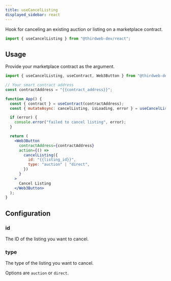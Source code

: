 ```yaml
---
title: useCancelListing
displayed_sidebar: react
---
```



Hook for canceling an existing auction or listing on a marketplace contract.

```jsx
import { useCancelListing } from "@thirdweb-dev/react";
```

## Usage

Provide your marketplace contract as the argument.

```jsx
import { useCancelListing, useContract, Web3Button } from "@thirdweb-dev/react";

// Your smart contract address
const contractAddress = "{{contract_address}}";

function App() {
  const { contract } = useContract(contractAddress);
  const { mutateAsync: cancelListing, isLoading, error } = useCancelListing(contract);

  if (error) {
    console.error("failed to cancel listing", error);
  }

  return (
    <Web3Button
      contractAddress={contractAddress}
      action={() =>
        cancelListing({
          id: "{{listing_id}}",
          type: "auction" | "direct",
        })
      }
    >
      Cancel Listing
    </Web3Button>
  );
}
```

## Configuration

### id

The ID of the listing you want to cancel.

### type

The type of the listing you want to cancel.

Options are `auction` or `direct`.